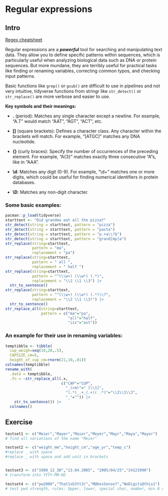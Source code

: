 # Regular expressions

## Intro

[Regex cheatsheet](https://rstudio.github.io/cheatsheets/regex.pdf)

Regular expressions are a ***powerful*** tool for searching and manipulating text data. They allow you to define specific patterns within sequences, which is particularly useful when analyzing biological data such as DNA or protein sequences. But more mundane, they are terribly useful for practical tasks like finding or renaming variables, correcting common typos, and checking input patterns.

Basic functions like `grep()` or `gsub()` are difficult to use in pipelines and not very intuitive, tidyverse functions from stringr like `str_detect()` or `str_replace()` are more verbose and easier to use.

**Key symbols and their meanings:**

-   **.** (period): Matches any single character except a newline. For example, "A.T" would match "AAT", "AGT", "ACT", etc.

-   **\[\]** (square brackets): Defines a character class. Any character within the brackets will match. For example, "\[ATGC\]" matches any DNA nucleotide.

-   **{}** (curly braces): Specify the number of occurrences of the preceding element. For example, "A{3}" matches exactly three consecutive "A"s, like in "AAA".

-   **\\d**: Matches any digit (0-9). For example, "\\d+" matches one or more digits, which could be useful for finding numerical identifiers in protein databases.

-   **\\D**: Matches any non-digit character.

### Some basic examples:

```r
pacman::p_load(tidyverse)
starttext <- "Did grandma eat all the pizza?"
str_detect(string = starttext, pattern = "pizza")
str_detect(string = starttext, pattern = "pasta")
str_detect(string = starttext, pattern = "p.+a\\?$")
str_detect(string = starttext, pattern = "grand[mp]a")
str_replace(string=starttext, 
            pattern = "ma", 
            replacement = "pa")
str_replace(string=starttext, 
            pattern = " all ", 
            replacement = " half ")
str_replace(string=starttext, 
            pattern = "^(\\w+) (\\w*) (.*)", 
            replacement = "\\2 \\1 \\3") |> 
  str_to_sentence()
str_replace(string=starttext, 
            pattern = "^(\\w+) (\\w*) (.*)\\?", 
            replacement = "\\2 \\1 \\3!") |> 
  str_to_sentence()
str_replace_all(string=starttext,
                pattern = c("ma"="pa",
                            "all"="half",
                            "izz"="ast"))

```

### An example for their use in renaming variables:

```r
temptibble <- tibble(
  cup_weigh=seq(10,20,.5),
  CAPSIZE_cm=5,
  height_of_cup_cm=rnorm(21,10,.01))
colnames(temptibble)  
rename_with(
  .data = temptibble,
  .fn = ~str_replace_all(.x,
                         c("CAP"="CUP",
                           "_(cm)"=" [\\1]",
                           "(.*)_.+_(.+)( .*)"="\\2\\1\\3",
                           "_"="")) |> 
    str_to_sentence()) |> 
  colnames()
```

## Exercise

```r
testset1 <- c("Meier","Mayer","Maier","Meyer","Mayr","Maya","Mayor")
# find all variations of the name "Meier"

testset2 <- c("weight_mm","height_cm","age_yr","temp_c")
#replace _ with space
#replace _ with space and add unit in brackets


testset3 <- c("1980_12_30","13.04.2005", "2005/04/25","24121990")
# transform into YYYY-MM-DD

testset4 <- c("pw2000","That1sb3tt3r","M@kesSense?","NoDigits@this1")
# test pwd strength, rules: Upper, lower, special char, number, min 8 char long
```
